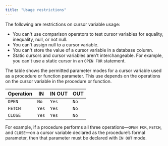 ```yaml
---
title: "Usage restrictions"
---
```


<div id="usage_restrictions" class="registered_link"></div>

The following are restrictions on cursor variable usage:

-   You can't use comparison operators to test cursor variables for equality, inequality, null, or not null.
-   You can't assign null to a cursor variable.
-   You can't store the value of a cursor variable in a database column.
-   Static cursors and cursor variables aren't interchangeable. For example, you can't use a static cursor in an `OPEN FOR` statement.

The table shows the permitted parameter modes for a cursor variable used as a procedure or function parameter. This use depends on the operations on the cursor variable in the procedure or function.

| Operation | IN    | IN OUT | OUT  |
| --------- | ----- | ------ | ---- |
| `OPEN`    | `No`  | `Yes`  | `No` |
| `FETCH`   | `Yes` | `Yes`  | `No` |
| `CLOSE`   | `Yes` | `Yes`  | `No` |

For example, if a procedure performs all three operations&mdash;`OPEN FOR`, `FETCH`, and `CLOSE`&mdash;on a cursor variable declared as the procedure’s formal parameter, then that parameter must be declared with `IN OUT` mode.
